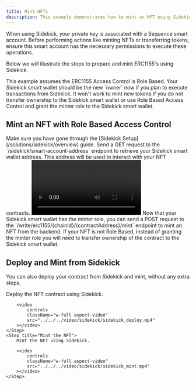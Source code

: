 ```yaml
---
title: Mint NFTs
description: This example demonstrates how to mint an NFT using Sidekick.
---
```


When using Sidekick, your private key is associated with a Sequence smart account. Before performing actions like minting NFTs or transferring tokens, ensure this smart account has the necessary permissions to execute these operations.

Below we will illustrate the steps to prepare and mint ERC1155's using Sidekick.

<Note>
    This example assumes the ERC1155 Access Control is Role Based. 
</Note>

<Note>
    Your Sidekick smart wallet should be the new `owner` now if you plan to execute transactions from Sidekick. It won't work to mint new tokens if you do not transfer ownership 
    to the Sidekick smart wallet or use Role Based Access Control and grant the minter role to the Sidekick smart wallet.
</Note>

## Mint an NFT with Role Based Access Control
<Steps>
    <Step title="Complete Sidekick Setup">
        Make sure you have gone through the [Sidekick Setup](/solutions/sidekick/overview) guide.
    </Step>
    <Step title="Get your Sidekick smart wallet address">
        Send a GET request to the `/sidekick/smart-account-address` endpoint to retrieve your Sidekick smart wallet address. This address will be used to interact with your NFT contracts.
        <video
            controls
            className="w-full aspect-video"
            src="../../../video/sidekick/sidekick_getaddress.mp4"
        ></video>
    </Step>
    <Step title="Grant the minter role to the Sidekick smart wallet address from the contract" />
    <Step title="Mint the NFT">
        Now that your Sidekick smart wallet has the minter role, you can send a POST request to the `/write/erc1155/{chainId}/{contractAddress}/mint` endpoint to mint an NFT from the backend.
    </Step>
</Steps>

<Note>
    If your NFT is not Role Based, instead of granting the minter role you will need to transfer ownership of the contract to the Sidekick smart wallet.
</Note>

## Deploy and Mint from Sidekick

You can also deploy your contract from Sidekick and mint, without any extra steps.

<Steps>
    <Step title="Deploy the NFT contract">
        Deploy the NFT contract using Sidekick.

        <video
            controls
            className="w-full aspect-video"
            src="../../../video/sidekick/sidekick_deploy.mp4"
        ></video>
    </Step>
    <Step title="Mint the NFT">
        Mint the NFT using Sidekick.

        <video
            controls
            className="w-full aspect-video"
            src="../../../video/sidekick/sidekick_mint.mp4"
        ></video>
    </Step>
</Steps>

